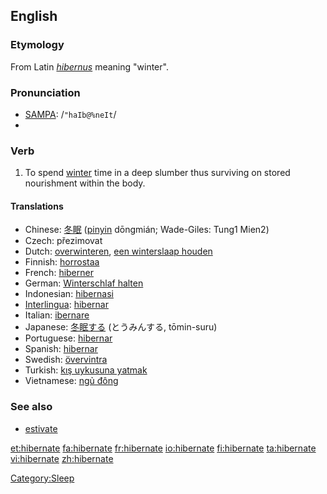 ==English==

===Etymology===
From Latin ''[[hibernus]]'' meaning "winter".

===Pronunciation===
*[[w:SAMPA|SAMPA]]: /<tt>"haIb@%neIt</tt>/
*{{IPA|/ˈhaɪbəˌneɪt/}}

===Verb===
{{en-verb|hibernat|ing}}

# To spend [[winter]] time in a deep slumber thus surviving on stored nourishment within the body.

====Translations====
*Chinese: [[冬眠]] ([[pinyin]] dōngmián; Wade-Giles: Tung1 Mien2)
*Czech: přezimovat
*Dutch: [[overwinteren]], [[een winterslaap houden]]
*Finnish: [[horrostaa]]
*French: [[hiberner]]
*German: [[Winterschlaf halten]]
*Indonesian: [[hibernasi]]
*[[Interlingua]]: [[hibernar]]
*Italian: [[ibernare]]
*Japanese: [[冬眠]]する (とうみんする, tōmin-suru)
*Portuguese: [[hibernar]]
*Spanish: [[hibernar]]
*Swedish: [[övervintra]]
*Turkish: [[kış uykusuna yatmak]]
*Vietnamese: [[ngủ đông]]

===See also===
*[[estivate]]

[[Category:Sleep]]

[[et:hibernate]]
[[fa:hibernate]]
[[fr:hibernate]]
[[io:hibernate]]
[[fi:hibernate]]
[[ta:hibernate]]
[[vi:hibernate]]
[[zh:hibernate]]